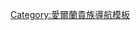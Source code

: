 {{Navbox
| name  = 墨爾本子爵
| title = {{link-en|墨爾本子爵|Viscount Allenby}}
| state = {{{state|autocollapse}}}
| bodyclass = hlist
| list1 =
* {{link-en|第一代墨爾本子爵佩尼斯頓·蘭姆|Peniston Lamb, 1st Viscount Melbourne|第一代子爵佩尼斯頓·蘭姆}}（1781年－1828年）
* [[第二代墨爾本子爵威廉·蘭姆|第二代子爵威廉·蘭姆]]（1828年－1848年）
* {{link-en|第三代墨爾本子爵弗雷德里克·蘭姆|Frederick Lamb, 3rd Viscount Melbourne|第三代子爵弗雷德里克·蘭姆}}（1848年－1853年）
}}<noinclude>
{{collapsible option}}
[[Category:愛爾蘭貴族導航模板]]
</noinclude>